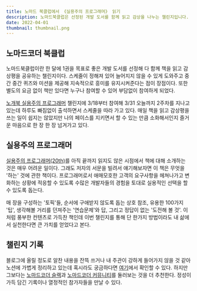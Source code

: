 ```yaml
---
title: 노마드 북클럽에서 《실용주의 프로그래머》 읽기
description: 노마드북클럽은 선정된 개발 도서를 함께 읽고 감상을 나누는 챌린지입니다. 커뮤니티와 함께라면 즐겁게 완독할 수 있습니다.
date: 2022-04-01
thumbnail: thumbnail.png
---
```


## 노마드코더 북클럽

노마드북클럽이란 한 달에 1권을 목표로 좋은 개발 도서를 선정해 다 함께 책을 읽고 감상평을 공유하는 챌린지이다. 스케줄이 정해져 있어 늘어지지 않을 수 있게 도와주고 중간 중간 퀴즈와 미션을 제공해 지속적으로 흥미를 유지시켜준다는 점이 장점이다. 또한 별도의 요금 없이 책만 있다면 누구나 참여할 수 있어 부담없이 참여하게 되었다.

[노개북 실용주의 프로그래머](https://nomadcoders.co/pragmatic-programmer) 챌린지에 3/18부터 참여해 3/31 오늘까지 2주차를 지나고 있는데 하루도 빠짐없이 출석하면서 스케줄을 따라 가고 있다. 매일 책을 읽고 감상평을 쓰는 일이 쉽지는 않았지만 나의 페이스를 지키면서 할 수 있는 만큼 소화해서인지 즐거운 마음으로 한 장 한 장 넘겨가고 있다.

## 실용주의 프로그래머

[실용주의 프로그래머(20th)](http://ebook.insightbook.co.kr/book/113)를 아직 끝까지 읽지도 않은 시점에서 책에 대해 소개하는 것은 매우 어려운 일이다. 그래도 저자의 서문을 빌려서 얘기해보자면 이 책은 무엇을 '하는' 것에 관한 책이다. 프로그래머로서 애매모호한 고객의 요구사항을 헤쳐나가고 변화하는 상황에 적응할 수 있도록 수많은 개발자들의 경험을 토대로 실용적인 선택을 할 수 있도록 돕는다.

매 장을 구성하는 '토픽'들, 순서에 구애받지 않도록 돕는 상호 참조, 유용한 100가지 '팁', 생각해볼 거리를 던져주는 '연습문제'와 답, 그리고 정답이 없는 '도전해 볼 것'. 이처럼 풍부한 컨텐츠로 가득찬 책인데 이번 챌린지를 통해 단 한가지 방법이라도 내 삶에서 실천한다면 큰 가치를 얻었다고 본다.

## 챌린지 기록

블로그에 올릴 정도로 알찬 내용을 잔뜩 쓰거나 내 주관이 강하게 들어가지 않을 것 같아 노션에 가볍게 정리하고 있는데 혹시라도 궁금하다면 [여기](https://yisu-kim.notion.site/pragmatic-programmer-cb35a52de86342c7927eccbd43893083)에서 확인할 수 있다. 하지만 그보다는 [노마드코더 슬랙](https://nomadcoders.co/slack)과 [노마드코더 커뮤니티](https://nomadcoders.co/community/pragmatic)를 둘러보는 것을 더 추천한다. 정성이 가득 담긴 기록이나 열정적인 참가자들을 만날 수 있다.
